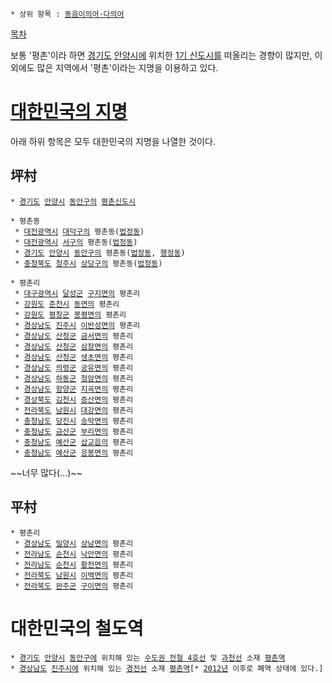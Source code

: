  * 상위 항목 : [[동음이의어·다의어]]

[[목차]]

보통 '평촌'이라 하면 [[경기도]] [[안양시]]에 위치한 [[1기 신도시]]를 떠올리는 경향이 많지만, 이 외에도 많은 지역에서 '평촌'이라는 지명을 이용하고 있다.

= [[대한민국/지명|대한민국의 지명]] =
아래 하위 항목은 모두 대한민국의 지명을 나열한 것이다.

== 坪村 ==
 * [[경기도]] [[안양시]] [[동안구]]의 [[평촌신도시]]

 * 평촌동
  * [[대전광역시]] [[대덕구]]의 평촌동([[법정동]])
  * [[대전광역시]] [[서구(대전)|서구]]의 평촌동([[법정동]])
  * [[경기도]] [[안양시]] [[동안구]]의 평촌동([[법정동]], [[행정동]])
  * [[충청북도]] [[청주시]] [[상당구]]의 평촌동([[법정동]])

 * 평촌리
  * [[대구광역시]] [[달성군]] [[구지면]]의 평촌리
  * [[강원도]] [[춘천시]] [[동면]]의 평촌리
  * [[강원도]] [[평창군]] [[봉평면]]의 평촌리
  * [[경상남도]] [[진주시]] [[이반성면]]의 평촌리
  * [[경상남도]] [[산청군]] [[금서면]]의 평촌리
  * [[경상남도]] [[산청군]] [[삼장면]]의 평촌리
  * [[경상남도]] [[산청군]] [[생초면]]의 평촌리
  * [[경상남도]] [[의령군]] [[궁유면]]의 평촌리
  * [[경상남도]] [[하동군]] [[청암면]]의 평촌리
  * [[경상남도]] [[함양군]] [[지곡면]]의 평촌리
  * [[경상북도]] [[김천시]] [[증산면]]의 평촌리
  * [[전라북도]] [[남원시]] [[대강면]]의 평촌리
  * [[충청남도]] [[당진시]] [[송악면]]의 평촌리
  * [[충청남도]] [[금산군]] [[부리면]]의 평촌리
  * [[충청남도]] [[예산군]] [[삽교읍]]의 평촌리
  * [[충청남도]] [[예산군]] [[응봉면]]의 평촌리

~~너무 많다(...)~~
== 平村 ==
 * 평촌리
  * [[경상남도]] [[밀양시]] [[상남면(밀양)|상남면]]의 평촌리
  * [[전라남도]] [[순천시]] [[낙안면]]의 평촌리
  * [[전라남도]] [[순천시]] [[황전면]]의 평촌리
  * [[전라북도]] [[남원시]] [[이백면]]의 평촌리
  * [[전라북도]] [[완주군]] [[구이면]]의 평촌리

= 대한민국의 철도역 =
 * [[경기도]] [[안양시]] [[동안구]]에 위치해 있는 [[수도권 전철 4호선]] 및 [[과천선]] 소재 [[평촌역]]
 * [[경상남도]] [[진주시]]에 위치해 있는 [[경전선]] 소재 [[경전선 폐역 목록|평촌역]][* [[2012년]] 이후로 폐역 상태에 있다.]
